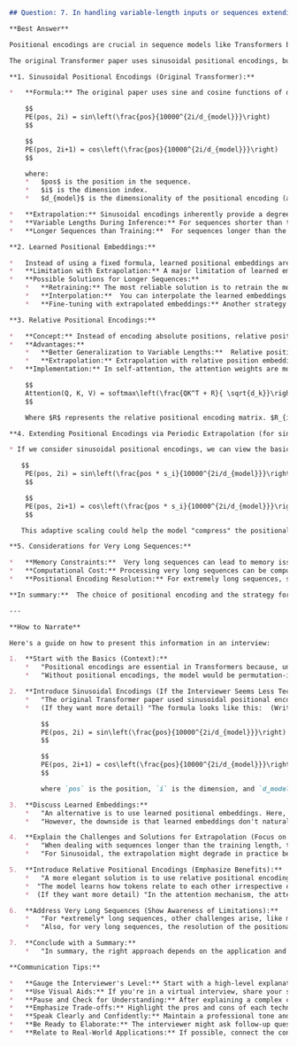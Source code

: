 ```markdown
## Question: 7. In handling variable-length inputs or sequences extending beyond the training distribution, what modifications or techniques might be needed for positional encodings?

**Best Answer**

Positional encodings are crucial in sequence models like Transformers because, unlike recurrent neural networks (RNNs), Transformers process all sequence elements in parallel.  Therefore, positional encodings provide information about the position of each element in the sequence.  Without them, the model would be permutation-invariant, meaning it wouldn't distinguish between different orderings of the same elements.

The original Transformer paper uses sinusoidal positional encodings, but learned embeddings are also common. Handling variable-length inputs or sequences longer than those seen during training requires careful consideration, as positional encodings are inherently tied to sequence length. Let's examine several techniques and their implications:

**1. Sinusoidal Positional Encodings (Original Transformer):**

*   **Formula:** The original paper uses sine and cosine functions of different frequencies:

    $$
    PE(pos, 2i) = sin\left(\frac{pos}{10000^{2i/d_{model}}}\right)
    $$

    $$
    PE(pos, 2i+1) = cos\left(\frac{pos}{10000^{2i/d_{model}}}\right)
    $$

    where:
    *   $pos$ is the position in the sequence.
    *   $i$ is the dimension index.
    *   $d_{model}$ is the dimensionality of the positional encoding (and the model's embedding).

*   **Extrapolation:** Sinusoidal encodings inherently provide a degree of extrapolation.  Because the functions are periodic, they continue to generate values for positions beyond the training sequence length.  However, extrapolation performance degrades as the sequence length increases *significantly* beyond the training range, because the model hasn't explicitly learned relationships for those distant positions. While the encoding values exist, their semantic meaning might drift.
*   **Variable Lengths During Inference:** For sequences shorter than the maximum training length, we simply use the first $n$ positional encodings, where $n$ is the length of the input sequence.
*   **Longer Sequences than Training:**  For sequences longer than the maximum length seen during training, one can directly apply the positional encodings as defined above. The model *might* generalize to longer sequences, especially if it has learned position-invariant features. However, the performance may degrade, and fine-tuning on longer sequences is generally recommended.

**2. Learned Positional Embeddings:**

*   Instead of using a fixed formula, learned positional embeddings are parameters that the model learns during training.  A lookup table maps each position index to a corresponding embedding vector.
*   **Limitation with Extrapolation:** A major limitation of learned embeddings is their inability to extrapolate to sequence lengths longer than those seen during training. If the maximum training length is $L$, the model will only have embeddings for positions $0$ to $L-1$.
*   **Possible Solutions for Longer Sequences:**
    *   **Retraining:** The most reliable solution is to retrain the model with a larger maximum sequence length. This can be computationally expensive.
    *   **Interpolation:**  You can interpolate the learned embeddings to cover longer sequence lengths.  For example, if you need an embedding for position $L+1$ and you have embeddings for $L-1$ and $L$, you could linearly interpolate between them.  However, the effectiveness of interpolation decreases as the gap between known positions increases. This might also require some fine-tuning to adapt.
    *   **Fine-tuning with extrapolated embeddings:** Another strategy involves initializing positional embeddings for lengths exceeding the trained length using interpolation or random initialization, followed by fine-tuning the model on sequences of the extended length.

**3. Relative Positional Encodings:**

*   **Concept:** Instead of encoding absolute positions, relative positional encodings encode the *relative distance* between tokens.  This is particularly useful when the absolute position is less important than the relationship between tokens.  The relative distance between tokens $i$ and $j$ is simply $i - j$.
*   **Advantages:**
    *   **Better Generalization to Variable Lengths:**  Relative positional encodings can generalize better to variable-length sequences because they focus on relationships between tokens rather than absolute positions. The model learns how tokens relate to each other regardless of their absolute positions.  For example, the T5 model uses relative positional embeddings.
    *   **Extrapolation:** Extrapolation with relative position embeddings is generally smoother, as the model can learn position-invariant features based on relative distance.
*   **Implementation:** In self-attention, the attention weights are modified based on the relative position between the query and key.

    $$
    Attention(Q, K, V) = softmax\left(\frac{QK^T + R}{ \sqrt{d_k}}\right)V
    $$

    Where $R$ represents the relative positional encoding matrix. $R_{ij}$ is the positional encoding representing the distance between token $i$ and token $j$.

**4. Extending Positional Encodings via Periodic Extrapolation (for sinusoidal):**

* If we consider sinusoidal positional encodings, we can view the basic idea as the use of Fourier features.  Extending this, one can explicitly model the period of the underlying sine and cosine functions. If we observe the model struggles with sequences significantly longer, we can adaptively learn these periods by introducing learnable scaling factors to the `pos` variable in the formula.  That is, optimize scaling parameters $s_i$ for each dimension $i$ such that:

   $$
    PE(pos, 2i) = sin\left(\frac{pos * s_i}{10000^{2i/d_{model}}}\right)
    $$

    $$
    PE(pos, 2i+1) = cos\left(\frac{pos * s_i}{10000^{2i/d_{model}}}\right)
    $$

   This adaptive scaling could help the model "compress" the positional space more effectively.

**5. Considerations for Very Long Sequences:**

*   **Memory Constraints:**  Very long sequences can lead to memory issues due to the quadratic complexity of the attention mechanism ($O(n^2)$).  Techniques like sparse attention, longformer attention, or other attention mechanisms with sub-quadratic complexity are necessary.
*   **Computational Cost:** Processing very long sequences can be computationally expensive.  Consider using techniques like gradient accumulation or mixed-precision training to reduce the computational burden.
*   **Positional Encoding Resolution:** For extremely long sequences, standard positional encodings might not provide sufficient resolution to differentiate between closely spaced tokens.  You might need to increase the dimensionality of the positional encodings or use a hierarchical positional encoding scheme.

**In summary:**  The choice of positional encoding and the strategy for handling variable-length inputs depends on the specific application and the expected range of sequence lengths. Sinusoidal encodings offer some degree of out-of-the-box extrapolation but might degrade for very long sequences. Learned embeddings are more powerful within the training range but require retraining or interpolation for longer sequences. Relative positional encodings often provide better generalization and extrapolation capabilities. For extremely long sequences, memory and computational constraints become significant, requiring specialized attention mechanisms and optimization techniques.

---

**How to Narrate**

Here's a guide on how to present this information in an interview:

1.  **Start with the Basics (Context):**
    *   "Positional encodings are essential in Transformers because, unlike RNNs, they process the entire sequence in parallel. This means we need a mechanism to inject information about the order of tokens."
    *   "Without positional encodings, the model would be permutation-invariant, and the order of words would not matter."

2.  **Introduce Sinusoidal Encodings (If the Interviewer Seems Less Technical, Keep This High-Level):**
    *   "The original Transformer paper used sinusoidal positional encodings, which are based on sine and cosine functions of different frequencies. The key benefit is some level of 'free' extrapolation because of the periodic nature of the functions."
    *   (If they want more detail) "The formula looks like this:  (Write the formula on a whiteboard or virtually share your screen)

        $$
        PE(pos, 2i) = sin\left(\frac{pos}{10000^{2i/d_{model}}}\right)
        $$

        $$
        PE(pos, 2i+1) = cos\left(\frac{pos}{10000^{2i/d_{model}}}\right)
        $$

        where `pos` is the position, `i` is the dimension, and `d_model` is the dimensionality of the model. "Emphasize *why* these are useful."

3.  **Discuss Learned Embeddings:**
    *   "An alternative is to use learned positional embeddings. Here, the model learns a vector for each position during training. The advantage is that the model can optimize these embeddings for the specific task."
    *   "However, the downside is that learned embeddings don't naturally extrapolate to sequence lengths longer than those seen during training. This is where things get interesting."

4.  **Explain the Challenges and Solutions for Extrapolation (Focus on Practical Considerations):**
    *   "When dealing with sequences longer than the training length, there are a few options for Learned Embeddings:  Retraining with longer sequences is the most robust but computationally expensive.  Interpolation is an option but might not be very accurate for significantly longer sequences."
    *   "For Sinusoidal, the extrapolation might degrade in practice because the model has not *learned* those long-range dependencies. Fine-tuning on longer sequences is usually needed."

5.  **Introduce Relative Positional Encodings (Emphasize Benefits):**
    *   "A more elegant solution is to use relative positional encodings. Instead of encoding absolute positions, we encode the distance between tokens.  This often leads to better generalization to variable-length sequences."
    *  "The model learns how tokens relate to each other irrespective of absolute position."
    *  (If they want more detail) "In the attention mechanism, the attention weights are modified based on the relative position like so... (Show the equation).  Where R represents relative position between query and key tokens"

6.  **Address Very Long Sequences (Show Awareness of Limitations):**
    *   "For *extremely* long sequences, other challenges arise, like memory constraints due to the quadratic complexity of attention. That's where techniques like sparse attention become necessary."
    *   "Also, for very long sequences, the resolution of the positional encodings themselves can become an issue. You might need higher-dimensional encodings or hierarchical schemes."

7.  **Conclude with a Summary:**
    *   "In summary, the right approach depends on the application and the range of sequence lengths. Sinusoidal encodings offer some extrapolation, learned embeddings can be more powerful within the training range but need careful handling for longer sequences, and relative positional encodings often generalize best. And for extremely long sequences, we need to worry about memory and computation."

**Communication Tips:**

*   **Gauge the Interviewer's Level:** Start with a high-level explanation and then add technical details based on their reactions and questions.
*   **Use Visual Aids:** If you're in a virtual interview, share your screen and show equations or diagrams. If you're in person, use the whiteboard.
*   **Pause and Check for Understanding:** After explaining a complex concept or equation, pause and ask, "Does that make sense?" or "Do you have any questions about that?"
*   **Emphasize Trade-offs:** Highlight the pros and cons of each technique. This demonstrates a deep understanding of the material.
*   **Speak Clearly and Confidently:** Maintain a professional tone and project confidence in your knowledge.
*   **Be Ready to Elaborate:** The interviewer might ask follow-up questions about any aspect of your explanation. Be prepared to provide more details or examples.
*   **Relate to Real-World Applications:** If possible, connect the concepts to real-world examples where these techniques are used. This demonstrates practical knowledge.
```